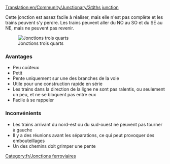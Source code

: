 [[Translation:en/Community/Junctionary/3∕4ths junction]]

{{fr/Menu de Croisements}}
Cette jonction est assez facile à réaliser, mais elle n'est pas complète et les trains peuvent s'y perdre. Les trains peuvent aller du NO au SO et du SE au NE, mais ne peuvent pas revenir.

[[File:en/3.4ths junction.png|center|frame|Jonctions trois quarts]]

===Avantages===
*Peu coûteux
*Petit
*Pente uniquement sur une des branches de la voie
*Utile pour une construction rapide en série
*Les trains dans la direction de la ligne ne sont pas ralentis, ou seulement un peu, et ne se bloquent pas entre eux
*Facile à se rappeler

===Inconvénients===
*Les trains arrivant du nord-est ou du sud-ouest ne peuvent pas tourner à gauche
*Il y a des réunions avant les séparations, ce qui peut provoquer des embouteillages
*Un des chemins doit grimper une pente

[[Category:fr/Jonctions ferroviaires]]